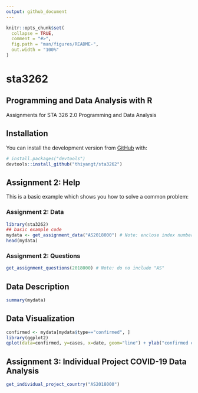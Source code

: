 ```yaml
---
output: github_document
---
```


<!-- README.md is generated from README.Rmd. Please edit that file -->

```r
knitr::opts_chunk$set(
  collapse = TRUE,
  comment = "#>",
  fig.path = "man/figures/README-",
  out.width = "100%"
)
```

# sta3262

## Programming and Data Analysis with R

<!-- badges: start -->
<!-- badges: end -->

Assignments for STA 326 2.0 Programming and Data Analysis

## Installation

You can install the development version from [GitHub](https://github.com/) with:

``` r
# install.packages("devtools")
devtools::install_github("thiyangt/sta3262")
```

## Assignment 2: Help

This is a basic example which shows you how to solve a common problem:

### Assignment 2: Data

```r
library(sta3262)
## basic example code
mydata <- get_assignment_data("AS2018000") # Note: enclose index number in ""
head(mydata)
```

### Assignment 2: Questions

```r
get_assignment_questions(2018000) # Note: do no include "AS"

```



## Data Description

```r
summary(mydata)
```

## Data Visualization

```r
confirmed <- mydata[mydata$type=="confirmed", ]
library(ggplot2)
qplot(data=confirmed, y=cases, x=date, geom="line") + ylab("confirmed cases")
```

## Assignment 3: Individual Project COVID-19 Data Analysis

```r
get_individual_project_country("AS2018000")
```
